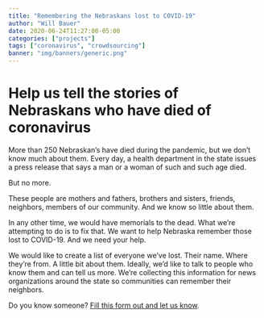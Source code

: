 ```yaml
---
title: "Remembering the Nebraskans lost to COVID-19"
author: "Will Bauer"
date: 2020-06-24T11:27:00-05:00
categories: ["projects"]
tags: ["coronavirus", "crowdsourcing"]
banner: "img/banners/generic.png"
---
```


# Help us tell the stories of Nebraskans who have died of coronavirus

More than 250 Nebraskan's have died during the pandemic, but we don't know much about them. Every day, a health department in the state issues a press release that says a man or a woman of such and such age died. 

But no more. 

These people are mothers and fathers, brothers and sisters, friends, neighbors, members of our community. And we know so little about them. 

In any other time, we would have memorials to the dead. What we're attempting to do is to fix that. We want to help Nebraska remember those lost to COVID-19. And we need your help.

We would like to create a list of everyone we've lost. Their name. Where they're from. A little bit about them. Ideally, we'd like to talk to people who know them and can tell us more. We're collecting this information for news organizations around the state so communities can remember their neighbors. 

Do you know someone? [Fill this form out and let us know](https://docs.google.com/forms/d/e/1FAIpQLSc3XEanHuV8wi6hRdqbPXO1QCvR0zQ1vzr4osGI9LT0f2NEAg/viewform?usp=sf_link).
